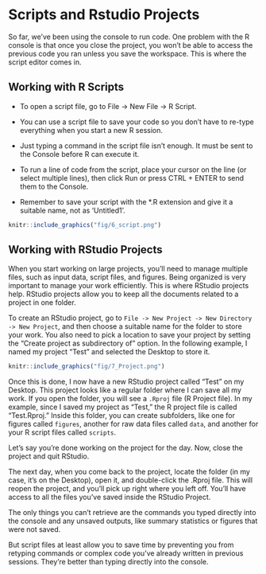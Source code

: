# Scripts and Rstudio Projects


So far, we've been using the console to run code. One problem with the R console is that once you close the project, you won't be able to access the previous code you ran unless you save the workspace. This is where the script editor comes in.

## Working with R Scripts

- To open a script file, go to File -> New File -> R Script.

- You can use a script file to save your code so you don't have to re-type everything when you start a new R session.

- Just typing a command in the script file isn't enough. It must be sent to the Console before R can execute it.

- To run a line of code from the script, place your cursor on the line (or select multiple lines), then click Run or press CTRL + ENTER to send them to the Console.

- Remember to save your script with the *.R extension and give it a suitable name, not as 'Untitled1'.



```r
knitr::include_graphics("fig/6_script.png")
```

## Working with RStudio Projects

When you start working on large projects, you'll need to manage multiple files, such as input data, script files, and figures. Being organized is very important to manage your work efficiently. This is where RStudio projects help. RStudio projects allow you to keep all the documents related to a project in one folder.

To create an RStudio project, go to `File -> New Project -> New Directory -> New Project`, and then choose a suitable name for the folder to store your work. You also need to pick a location to save your project by setting the "Create project as subdirectory of" option. In the following example, I named my project "Test" and selected the Desktop to store it.

```r
knitr::include_graphics("fig/7_Project.png")
```

Once this is done, I now have a new RStudio project called "Test" on my Desktop. This project looks like a regular folder where I can save all my work. If you open the folder, you will see a `.Rproj` file (R Project file). In my example, since I saved my project as "Test," the R project file is called "Test.Rproj." Inside this folder, you can create subfolders, like one for figures called `figures`, another for raw data files called `data`, and another for your R script files called `scripts`.

Let’s say you’re done working on the project for the day. Now, close the project and quit RStudio.

The next day, when you come back to the project, locate the folder (in my case, it's on the Desktop), open it, and double-click the .Rproj file. This will reopen the project, and you'll pick up right where you left off. You’ll have access to all the files you’ve saved inside the RStudio Project. 

The only things you can’t retrieve are the commands you typed directly into the console and any unsaved outputs, like summary statistics or figures that were not saved.

But script files at least allow you to save time by preventing you from retyping commands or complex code you've already written in previous sessions. They’re better than typing directly into the console.

